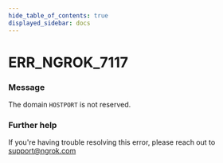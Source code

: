 ```yaml
---
hide_table_of_contents: true
displayed_sidebar: docs
---
```



# ERR_NGROK_7117

### Message

The domain `HOSTPORT` is not reserved.

### Further help

If you're having trouble resolving this error, please reach out to [support@ngrok.com](mailto:support@ngrok.com?subject=Help%20with%20ERR_NGROK_7117)

<ErrorDetails error="err_ngrok_7117" />

